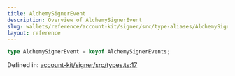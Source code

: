 ```yaml
---
title: AlchemySignerEvent
description: Overview of AlchemySignerEvent
slug: wallets/reference/account-kit/signer/src/type-aliases/AlchemySignerEvent
layout: reference
---
```


```ts
type AlchemySignerEvent = keyof AlchemySignerEvents;
```

Defined in: [account-kit/signer/src/types.ts:17](https://github.com/alchemyplatform/aa-sdk/blob/4987bdd63823427c48ec21401b71fa3cfc2d0675/account-kit/signer/src/types.ts#L17)
